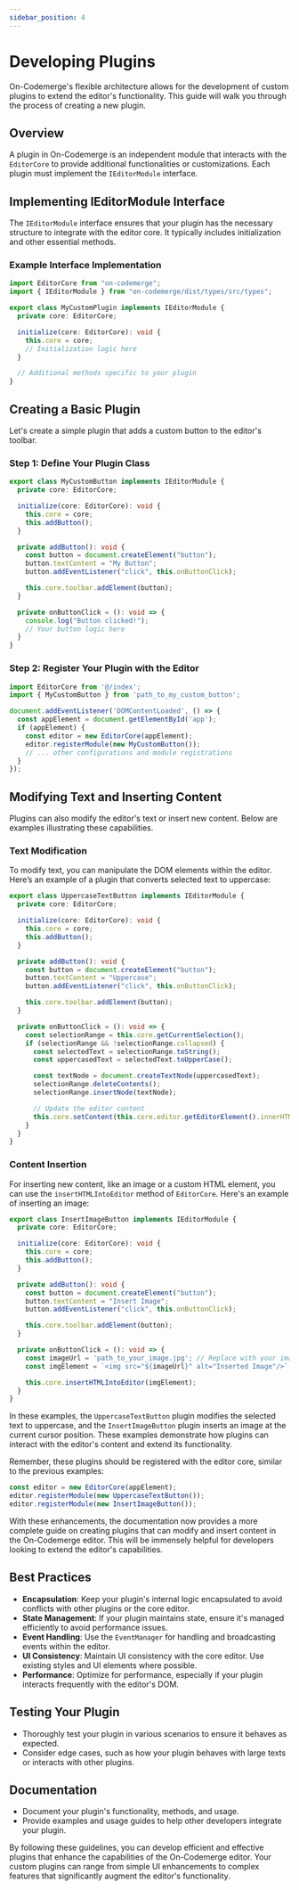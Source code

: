 ```yaml
---
sidebar_position: 4
---
```


# Developing Plugins

On-Codemerge's flexible architecture allows for the development of custom plugins to extend the editor's functionality. This guide will walk you through the process of creating a new plugin.

## Overview

A plugin in On-Codemerge is an independent module that interacts with the `EditorCore` to provide additional functionalities or customizations. Each plugin must implement the `IEditorModule` interface.

## Implementing IEditorModule Interface

The `IEditorModule` interface ensures that your plugin has the necessary structure to integrate with the editor core. It typically includes initialization and other essential methods.

### Example Interface Implementation

```ts
import EditorCore from "on-codemerge";
import { IEditorModule } from "on-codemerge/dist/types/src/types";

export class MyCustomPlugin implements IEditorModule {
  private core: EditorCore;

  initialize(core: EditorCore): void {
    this.core = core;
    // Initialization logic here
  }

  // Additional methods specific to your plugin
}
```

## Creating a Basic Plugin

Let's create a simple plugin that adds a custom button to the editor's toolbar.

### Step 1: Define Your Plugin Class

```ts
export class MyCustomButton implements IEditorModule {
  private core: EditorCore;

  initialize(core: EditorCore): void {
    this.core = core;
    this.addButton();
  }

  private addButton(): void {
    const button = document.createElement("button");
    button.textContent = "My Button";
    button.addEventListener("click", this.onButtonClick);

    this.core.toolbar.addElement(button);
  }

  private onButtonClick = (): void => {
    console.log("Button clicked!");
    // Your button logic here
  }
}
```

### Step 2: Register Your Plugin with the Editor

```javascript
import EditorCore from '@/index';
import { MyCustomButton } from 'path_to_my_custom_button';

document.addEventListener('DOMContentLoaded', () => {
  const appElement = document.getElementById('app');
  if (appElement) {
    const editor = new EditorCore(appElement);
    editor.registerModule(new MyCustomButton());
    // ... other configurations and module registrations
  }
});
```

## Modifying Text and Inserting Content

Plugins can also modify the editor's text or insert new content. Below are examples illustrating these capabilities.

### Text Modification

To modify text, you can manipulate the DOM elements within the editor. Here’s an example of a plugin that converts selected text to uppercase:

```ts
export class UppercaseTextButton implements IEditorModule {
  private core: EditorCore;

  initialize(core: EditorCore): void {
    this.core = core;
    this.addButton();
  }

  private addButton(): void {
    const button = document.createElement("button");
    button.textContent = "Uppercase";
    button.addEventListener("click", this.onButtonClick);

    this.core.toolbar.addElement(button);
  }

  private onButtonClick = (): void => {
    const selectionRange = this.core.getCurrentSelection();
    if (selectionRange && !selectionRange.collapsed) {
      const selectedText = selectionRange.toString();
      const uppercasedText = selectedText.toUpperCase();

      const textNode = document.createTextNode(uppercasedText);
      selectionRange.deleteContents();
      selectionRange.insertNode(textNode);

      // Update the editor content
      this.core.setContent(this.core.editor.getEditorElement().innerHTML);
    }
  }
}
```

### Content Insertion

For inserting new content, like an image or a custom HTML element, you can use the `insertHTMLIntoEditor` method of `EditorCore`. Here's an example of inserting an image:

```ts
export class InsertImageButton implements IEditorModule {
  private core: EditorCore;

  initialize(core: EditorCore): void {
    this.core = core;
    this.addButton();
  }

  private addButton(): void {
    const button = document.createElement("button");
    button.textContent = "Insert Image";
    button.addEventListener("click", this.onButtonClick);

    this.core.toolbar.addElement(button);
  }

  private onButtonClick = (): void => {
    const imageUrl = 'path_to_your_image.jpg'; // Replace with your image URL
    const imgElement = `<img src="${imageUrl}" alt="Inserted Image"/>`;

    this.core.insertHTMLIntoEditor(imgElement);
  }
}
```

In these examples, the `UppercaseTextButton` plugin modifies the selected text to uppercase, and the `InsertImageButton` plugin inserts an image at the current cursor position. These examples demonstrate how plugins can interact with the editor's content and extend its functionality.

Remember, these plugins should be registered with the editor core, similar to the previous examples:

```ts
const editor = new EditorCore(appElement);
editor.registerModule(new UppercaseTextButton());
editor.registerModule(new InsertImageButton());
```

With these enhancements, the documentation now provides a more complete guide on creating plugins that can modify and insert content in the On-Codemerge editor. This will be immensely helpful for developers looking to extend the editor's capabilities.

## Best Practices

- **Encapsulation**: Keep your plugin's internal logic encapsulated to avoid conflicts with other plugins or the core editor.
- **State Management**: If your plugin maintains state, ensure it's managed efficiently to avoid performance issues.
- **Event Handling**: Use the `EventManager` for handling and broadcasting events within the editor.
- **UI Consistency**: Maintain UI consistency with the core editor. Use existing styles and UI elements where possible.
- **Performance**: Optimize for performance, especially if your plugin interacts frequently with the editor's DOM.

## Testing Your Plugin

- Thoroughly test your plugin in various scenarios to ensure it behaves as expected.
- Consider edge cases, such as how your plugin behaves with large texts or interacts with other plugins.

## Documentation

- Document your plugin's functionality, methods, and usage.
- Provide examples and usage guides to help other developers integrate your plugin.

By following these guidelines, you can develop efficient and effective plugins that enhance the capabilities of the On-Codemerge editor. Your custom plugins can range from simple UI enhancements to complex features that significantly augment the editor's functionality.
